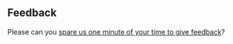 

## Feedback

Please can you [spare us one minute of your time to give feedback](`r KINDR::feedback_url(params$fn, date = params$date)`)?
  